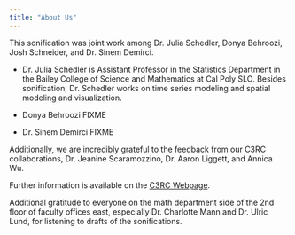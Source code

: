 ```yaml
---
title: "About Us"
---
```


This sonification was joint work among Dr. Julia Schedler, Donya Behroozi, Josh Schneider, and Dr. Sinem Demirci.

-   Dr. Julia Schedler is Assistant Professor in the Statistics Department in the Bailey College of Science and Mathematics at Cal Poly SLO. Besides sonification, Dr. Schedler works on time series modeling and spatial modeling and visualization.

-   Donya Behroozi FIXME

-   Dr. Sinem Demirci FIXME

Additionally, we are incredibly grateful to the feedback from our C3RC collaborations, Dr. Jeanine Scaramozzino, Dr. Aaron Liggett, and Annica Wu.

Further information is available on the [C3RC Webpage](https://guides.lib.calpoly.edu/steam).

Additional gratitude to everyone on the math department side of the 2nd floor of faculty offices east, especially Dr. Charlotte Mann and Dr. Ulric Lund, for listening to drafts of the sonifications.
